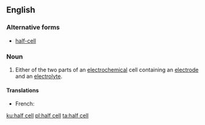 {{also|half cell|half-cell}}
==English==

===Alternative forms===
* [[half-cell]]

===Noun===
{{wikipedia}}
{{en-noun|head=[[half]] [[cell]]}}

# {{label|en|physics|chemistry}} Either of the two parts of an [[electrochemical]] cell containing an [[electrode]] and an [[electrolyte]].

====Translations====
{{trans-top|part of an electrochemical cell}}
* French: {{t|fr|demi-cellule|f}}
{{trans-mid}}
{{trans-bottom}}

[[ku:half cell]]
[[pl:half cell]]
[[ta:half cell]]